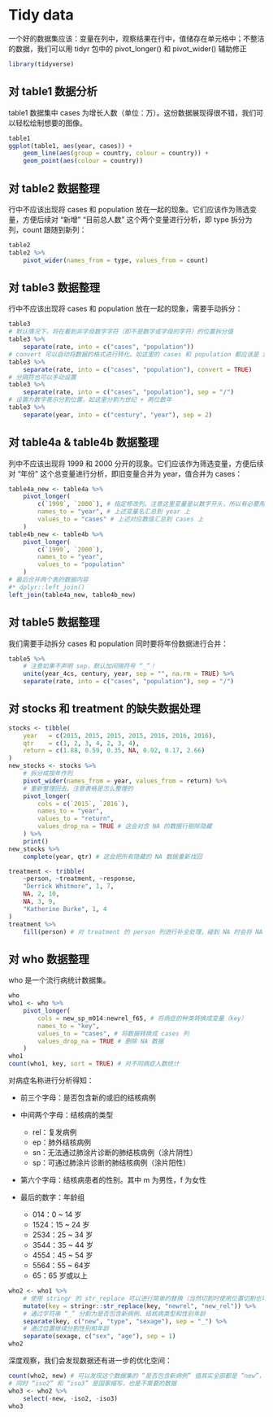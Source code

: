 # Tidy data {#tidy-data}

一个好的数据集应该：变量在列中，观察结果在行中，值储存在单元格中；不整洁的数据，我们可以用 tidyr 包中的 pivot_longer() 和 pivot_wider() 辅助修正

```R
library(tidyverse)
```

## 对 table1 数据分析
table1 数据集中 cases 为增长人数（单位：万）。这份数据展现得很不错，我们可以轻松绘制想要的图像。

```R
table1
ggplot(table1, aes(year, cases)) +
    geom_line(aes(group = country, colour = country)) +
    geom_point(aes(colour = country))
```

## 对 table2 数据整理
行中不应该出现将 cases 和 population 放在一起的现象。它们应该作为筛选变量，方便后续对 “新增” “目前总人数” 这个两个变量进行分析，即 type 拆分为列，count 跟随到新列：

```R
table2
table2 %>%
    pivot_wider(names_from = type, values_from = count)
```

## 对 table3 数据整理

行中不应该出现将 cases 和 population 放在一起的现象，需要手动拆分：

```R
table3
# 默认情况下，将在看到非字母数字字符（即不是数字或字母的字符）的位置拆分值
table3 %>%
    separate(rate, into = c("cases", "population"))
# convert 可以自动将数据的格式进行转化。如这里的 cases 和 population 都应该是 int 类型数据
table3 %>%
    separate(rate, into = c("cases", "population"), convert = TRUE)
# 分隔符也可以手动设置
table3 %>%
    separate(rate, into = c("cases", "population"), sep = "/")
# 设置为数字表示分割位置，如这里分割为世纪 + 两位数年
table3 %>%
    separate(year, into = c("century", "year"), sep = 2)
```

## 对 table4a & table4b 数据整理
列中不应该出现将 1999 和 2000 分开的现象。它们应该作为筛选变量，方便后续对 “年份” 这个总变量进行分析，即旧变量合并为 year，值合并为 cases：

```R
table4a_new <- table4a %>%
    pivot_longer(
        c(`1999`, `2000`), # 指定修改列。注意这里变量是以数字开头，所以有必要用 `` 引用（当然数字开头是不规范的）
        names_to = "year", # 上述变量名汇总到 year 上
        values_to = "cases" # 上述对应数值汇总到 cases 上
    )
table4b_new <- table4b %>%
    pivot_longer(
        c(`1999`, `2000`),
        names_to = "year",
        values_to = "population"
    )
# 最后合并两个表的数据内容
#* dplyr::left_join()
left_join(table4a_new, table4b_new)
```

## 对 table5 数据整理

我们需要手动拆分 cases 和 population 同时要将年份数据进行合并：

```R
table5 %>%
    # 注意如果不声明 sep，默认加间隔符号 “_”！
    unite(year_4cs, century, year, sep = "", na.rm = TRUE) %>%
    separate(rate, into = c("cases", "population"), sep = "/")
```

## 对 stocks 和 treatment 的缺失数据处理

```R
stocks <- tibble(
    year   = c(2015, 2015, 2015, 2015, 2016, 2016, 2016),
    qtr    = c(1, 2, 3, 4, 2, 3, 4),
    return = c(1.88, 0.59, 0.35, NA, 0.92, 0.17, 2.66)
)
new_stocks <- stocks %>%
    # 拆分成按年作列
    pivot_wider(names_from = year, values_from = return) %>%
    # 重新整理回去。注意表格是怎么整理的
    pivot_longer(
        cols = c(`2015`, `2016`),
        names_to = "year",
        values_to = "return",
        values_drop_na = TRUE # 这会对含 NA 的数据行剔除隐藏
    ) %>%
    print()
new_stocks %>%
    complete(year, qtr) # 这会把所有隐藏的 NA 数据重新找回

treatment <- tribble(
    ~person, ~treatment, ~response,
    "Derrick Whitmore", 1, 7,
    NA, 2, 10,
    NA, 3, 9,
    "Katherine Burke", 1, 4
)
treatment %>%
    fill(person) # 对 treatment 的 person 列进行补全处理，碰到 NA 时会将 NA 改为上一个不是 NA 的数据
```

## 对 who 数据整理
who 是一个流行病统计数据集。

```R
who
who1 <- who %>%
    pivot_longer(
        cols = new_sp_m014:newrel_f65, # 将病症的种类转换成变量（key）
        names_to = "key",
        values_to = "cases", # 将数据转换成 cases 列
        values_drop_na = TRUE # 删除 NA 数据
    )
who1
count(who1, key, sort = TRUE) # 对不同病症人数统计
```

对病症名称进行分析得知：

- 前三个字母：是否包含新的或旧的结核病例
- 中间两个字母：结核病的类型

  - rel：复发病例
  - ep：肺外结核病例
  - sn：无法通过肺涂片诊断的肺结核病例（涂片阴性）
  - sp：可通过肺涂片诊断的肺结核病例（涂片阳性）

- 第六个字母：结核病患者的性别。其中 m 为男性，f 为女性
- 最后的数字：年龄组

  - 014：0 ~ 14 岁
  - 1524：15 ~ 24 岁
  - 2534：25 ~ 34 岁
  - 3544：35 ~ 44 岁
  - 4554：45 ~ 54 岁
  - 5564：55 ~ 64岁
  - 65：65 岁或以上

```R
who2 <- who1 %>%
    # 使用 stringr 的 str_replace 可以进行简单的替换（当然切割时使用位置切割也可以）
    mutate(key = stringr::str_replace(key, "newrel", "new_rel")) %>%
    # 通过字符串 “_” 分割为是否包含新病例、结核病类型和性别年龄
    separate(key, c("new", "type", "sexage"), sep = "_") %>%
    # 通过位置继续分割性别和年龄
    separate(sexage, c("sex", "age"), sep = 1)
who2
```

深度观察，我们会发现数据还有进一步的优化空间：

```R
count(who2, new) # 可以发现这个数据集的 “是否包含新病例” 值其实全部都是 “new”，所以是不必要的数据
# 同时 “iso2” 和 “iso3” 是国家缩写，也是不需要的数据
who3 <- who2 %>%
    select(-new, -iso2, -iso3)
who3
```
